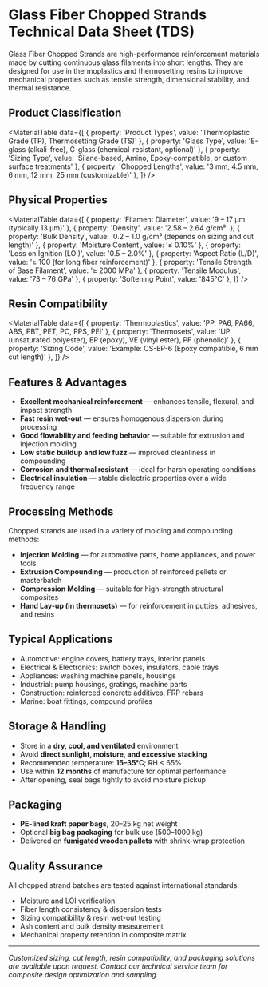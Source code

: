 

<ImageCard
  src="/images/chopped-strand.jpg"
  alt="Chopped strand loading"
  title="Chopped Strand"
  description=""
/>

# Glass Fiber Chopped Strands Technical Data Sheet (TDS)

Glass Fiber Chopped Strands are high-performance reinforcement materials made by cutting continuous glass filaments into short lengths. They are designed for use in thermoplastics and thermosetting resins to improve mechanical properties such as tensile strength, dimensional stability, and thermal resistance.


## Product Classification

<MaterialTable
  data={[
    { property: 'Product Types', value: 'Thermoplastic Grade (TP), Thermosetting Grade (TS)' },
    { property: 'Glass Type', value: 'E-glass (alkali-free), C-glass (chemical-resistant, optional)' },
    { property: 'Sizing Type', value: 'Silane-based, Amino, Epoxy-compatible, or custom surface treatments' },
    { property: 'Chopped Lengths', value: '3 mm, 4.5 mm, 6 mm, 12 mm, 25 mm (customizable)' },
  ]}
/>

## Physical Properties

<MaterialTable
  data={[
    { property: 'Filament Diameter', value: '9 – 17 µm (typically 13 µm)' },
    { property: 'Density', value: '2.58 – 2.64 g/cm³' },
    { property: 'Bulk Density', value: '0.2 – 1.0 g/cm³ (depends on sizing and cut length)' },
    { property: 'Moisture Content', value: '≤ 0.10%' },
    { property: 'Loss on Ignition (LOI)', value: '0.5 – 2.0%' },
    { property: 'Aspect Ratio (L/D)', value: '≥ 100 (for long fiber reinforcement)' },
    { property: 'Tensile Strength of Base Filament', value: '≥ 2000 MPa' },
    { property: 'Tensile Modulus', value: '73 – 76 GPa' },
    { property: 'Softening Point', value: '845°C' },
  ]}
/>

## Resin Compatibility

<MaterialTable
  data={[
    { property: 'Thermoplastics', value: 'PP, PA6, PA66, ABS, PBT, PET, PC, PPS, PEI' },
    { property: 'Thermosets', value: 'UP (unsaturated polyester), EP (epoxy), VE (vinyl ester), PF (phenolic)' },
    { property: 'Sizing Code', value: 'Example: CS-EP-6 (Epoxy compatible, 6 mm cut length)' },
  ]}
/>

## Features & Advantages

- **Excellent mechanical reinforcement** — enhances tensile, flexural, and impact strength  
- **Fast resin wet-out** — ensures homogenous dispersion during processing  
- **Good flowability and feeding behavior** — suitable for extrusion and injection molding  
- **Low static buildup and low fuzz** — improved cleanliness in compounding  
- **Corrosion and thermal resistant** — ideal for harsh operating conditions  
- **Electrical insulation** — stable dielectric properties over a wide frequency range  

## Processing Methods

Chopped strands are used in a variety of molding and compounding methods:

- **Injection Molding** — for automotive parts, home appliances, and power tools  
- **Extrusion Compounding** — production of reinforced pellets or masterbatch  
- **Compression Molding** — suitable for high-strength structural composites  
- **Hand Lay-up (in thermosets)** — for reinforcement in putties, adhesives, and resins  

## Typical Applications

- Automotive: engine covers, battery trays, interior panels  
- Electrical & Electronics: switch boxes, insulators, cable trays  
- Appliances: washing machine panels, housings  
- Industrial: pump housings, gratings, machine parts  
- Construction: reinforced concrete additives, FRP rebars  
- Marine: boat fittings, compound profiles  

## Storage & Handling

- Store in a **dry, cool, and ventilated** environment  
- Avoid **direct sunlight, moisture, and excessive stacking**  
- Recommended temperature: **15–35°C**; RH < 65%  
- Use within **12 months** of manufacture for optimal performance  
- After opening, seal bags tightly to avoid moisture pickup  

## Packaging

- **PE-lined kraft paper bags**, 20–25 kg net weight  
- Optional **big bag packaging** for bulk use (500–1000 kg)  
- Delivered on **fumigated wooden pallets** with shrink-wrap protection

## Quality Assurance

All chopped strand batches are tested against international standards:

- Moisture and LOI verification  
- Fiber length consistency & dispersion tests  
- Sizing compatibility & resin wet-out testing  
- Ash content and bulk density measurement  
- Mechanical property retention in composite matrix  

---

*Customized sizing, cut length, resin compatibility, and packaging solutions are available upon request. Contact our technical service team for composite design optimization and sampling.*

